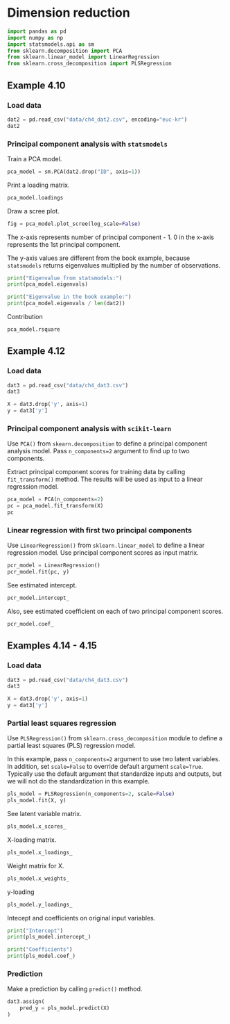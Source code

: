 # Dimension reduction

```python
import pandas as pd
import numpy as np
import statsmodels.api as sm
from sklearn.decomposition import PCA
from sklearn.linear_model import LinearRegression
from sklearn.cross_decomposition import PLSRegression
```

## Example 4.10

### Load data

```python
dat2 = pd.read_csv("data/ch4_dat2.csv", encoding="euc-kr")
dat2
```

### Principal component analysis with `statsmodels`

Train a PCA model.

```python
pca_model = sm.PCA(dat2.drop("ID", axis=1))
```

Print a loading matrix.

```python
pca_model.loadings
```

Draw a scree plot.

```python
fig = pca_model.plot_scree(log_scale=False)
```

:::{.callout-note}
The x-axis represents number of principal component - 1. 0 in the x-axis represents the 1st principal component.
:::

:::{.callout-note}
The y-axis values are different from the book example, because `statsmodels` returns eigenvalues multiplied by the number of observations.

```python
print("Eigenvalue from statsmodels:")
print(pca_model.eigenvals)

print("Eigenvalue in the book example:")
print(pca_model.eigenvals / len(dat2))
```
:::


Contribution

```python
pca_model.rsquare
```



## Example 4.12

### Load data

```python
dat3 = pd.read_csv("data/ch4_dat3.csv")
dat3
```

```python
X = dat3.drop('y', axis=1)
y = dat3['y']
```

### Principal component analysis with `scikit-learn`

Use `PCA()` from `skearn.decomposition` to define a principal component analysis model. Pass `n_components=2` argument to find up to two components.

Extract principal component scores for training data by calling `fit_transform()` method. The results will be used as input to a linear regression model.

```python
pca_model = PCA(n_components=2)
pc = pca_model.fit_transform(X)
pc
```

### Linear regression with first two principal components

Use `LinearRegression()` from `sklearn.linear_model` to define a linear regression model. Use principal component scores as input matrix.

```python
pcr_model = LinearRegression()
pcr_model.fit(pc, y)
```

See estimated intercept.

```python
pcr_model.intercept_
```

Also, see estimated coefficient on each of two principal component scores.

```python
pcr_model.coef_
```


## Examples 4.14 - 4.15

### Load data

```python
dat3 = pd.read_csv("data/ch4_dat3.csv")
dat3
```

```python
X = dat3.drop('y', axis=1)
y = dat3['y']
```

### Partial least squares regression

Use `PLSRegression()` from `sklearn.cross_decomposition` module to define a partial least squares (PLS) regression model. 

In this example, pass `n_components=2` argument to use two latent variables. In addition, set `scale=False` to override default argument `scale=True`. Typically use the default argument that standardize inputs and outputs, but we will not do the standardization in this example.

```python
pls_model = PLSRegression(n_components=2, scale=False)
pls_model.fit(X, y)
```

See latent variable matrix.

```python
pls_model.x_scores_
```

X-loading matrix.

```python
pls_model.x_loadings_
```

Weight matrix for X.

```python
pls_model.x_weights_
```

y-loading

```python
pls_model.y_loadings_
```

Intecept and coefficients on original input variables.


```python
print("Intercept")
print(pls_model.intercept_)

print("Coefficients")
print(pls_model.coef_)
```


### Prediction

Make a prediction by calling `predict()` method.

```python
dat3.assign(
    pred_y = pls_model.predict(X)
)
```


